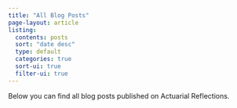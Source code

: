 ```yaml
---
title: "All Blog Posts"
page-layout: article
listing:
  contents: posts
  sort: "date desc"
  type: default
  categories: true
  sort-ui: true
  filter-ui: true
---
```




Below you can find all blog posts published on Actuarial Reflections.
